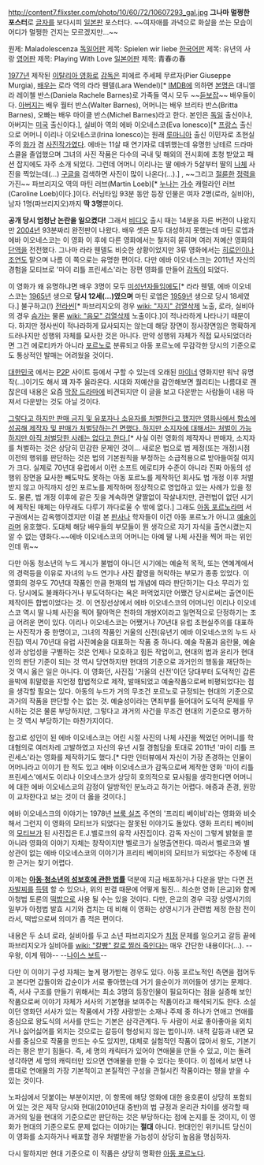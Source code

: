 http://content7.flixster.com/photo/10/60/72/10607293_gal.jpg
'''그나마 멀쩡한 포스터'''로 [[글자]]를 보다시피 [[일본]]판 포스터다. ~~여자애를 과녁으로 화살을 쏘는 모습이 어디가 멀쩡한 건지는 모르겠지만...~~

원제: Maladolescenza
[[독일어]]판 제목: Spielen wir liebe 
[[한국어]]판 제목: 유년의 사랑
[[영어]]판 제목: Playing With Love
[[일본어]]판 제목: 青春の春

[[1977년]] 제작된 [[이탈리아 영화]]로 [[감독]]은 피에르 주세페 무르자(Pier Giuseppe Murgia), [[배우]]는 로라 역의 라라 웬델(Lara Wendel)[* [[IMDB]]에 의하면 [[본명]]은 대니엘라 레이첼 반스(Daniela Rachele Barnes)로 가족들 역시 모두 ~~[[듣보잡]]~~ 배우들이다. [[아버지]]는 배우 월터 반스(Walter Barnes), 어머니는 배우 브리타 반스(Britta Barnes), 오빠는 배우 마이클 반스(Michel Barnes)라고 한다. 본인은 [[독일]] 출신이나, 아버지는 [[미국]] 출신이다.], 실비아 역의 에바 이오네스코(Eva Ionesco)[* [[프랑스]] 출신으로 어머니 이리나 이오네스코(Irina Ionesco)는 원래 [[루마니아]] 출신 이민자로 초현실주의 [[화가]] 겸 [[사진]][[작가]]였다. 에바는 11살 때 연기자로 데뷔했는데 유명한 낭테르 드라마 스쿨을 졸업했으며 그녀의 사진 작품은 다수의 국내 및 해외의 전시회에 초청 받았고 패션 잡지에도 자주 소개 되었다. 그런데 어머니 이리나는 딸 에바가 5살부터 딸의 [[나체]] 사진을 찍었는데(...) [[구글]]을 검색하면 사진이 많이 나온다(...).] , ~~그리고 [[절륜]]한 [[정력]]을 가진~~ 파브리지오 역의 마틴 러브(Martin Loeb)[* [[누나]]는 [[가수]] 캐럴라인 러브(Caroline Loeb)이다.]이다. 러닝타임 93분 동안 등장 인물은 여자 2명(로라, 실비아), 남자 1명(파브리지오)까지 '''딱 3명'''뿐이다. 

'''공개 당시 엄청난 논란을 일으켰다!''' 그래서 [[비디오]] 출시 때는 14분을 자른 버전이 나왔지만 [[2004년]] 93분짜리 완전판이 나왔다. 배우 셋은 모두 대성하지 못했는데 마틴 로엡과 에바 이오네스코는 이 영화 이 후에 다른 영화에서는 철저히 묻히며 여러 저예산 영화의 [[단역]]을 전전했다. 그나마 라라 웬델도 비슷한 상황이었지만 3류 영화에서는 [[히로인]]이나 [[조연]]도 맡으며 나름 이 쪽으로는 유명한 편이다. 다만 에바 이오네스크는 2011년 자신의 경험을 모티브로 '마이 리틀 프린세스'라는 장편 영화를 만들어 [[감독]]이 되었다.

이 영화가 왜 유명하냐면 배우 3명이 모두 [[미성년자]]들임에도[* 라라 웬델, 에바 이오네스코는 [[1965년]] 생으로 '''당시 12세(...)였으며''' 마틴 로엡은 [[1959년]] 생으로 당시 18세였다.] 불구하고(!) [[전라]]씬[* 파브리지오의 경우 [[wiki: "자지" 검열삭제]] 노출, 로라, 실비아의 경우 [[슴가]]는 물론 [[wiki: "음모" 검열삭제]] 노출이다.]이 적나라하게 나타나기 때문이다. 하지만 정사씬이 적나라하게 묘사되지는 않는데 해당 장면이 정사장면임은 명확하게 드러나지만 성행위 자체를 묘사한 것은 아니다. 만약 성행위 자체가 직접 묘사되었더라면 그건 에로티카가 아니라 [[포르노]]로 분류되고 아동 포르노에 무감각한 당시의 기준으로도 통상적인 발매는 어려웠을 것이다.

[[대한민국]] 에서는 [[P2P]] 사이트 등에서 구할 수 있는데 오래된 [[마이너]] 영화지만 워낙 유명작(...)이기도 해서 꽤 자주 올라온다. 시대와 저예산을 감안해보면 퀄리티는 나름대로 괜찮은데 내용은 요즘 [[막장 드라마]]에 비견되지만 이 글을 보고 다운받는 사람들이 내용 따져서 다운받는 것도 아닐 것이다.

[http://djuna.cine21.com/bbs/view.php?id=review&page=1&sn1=&divpage=1&sn=off&ss=on&sc=on&select_arrange=hit&desc=desc&no=1602 그렇다고 하지만 판매 금지 및 유포자나 소유자를 처벌한다고 했지만 영화사에서 항소에 성공해 제작자 및 판매가 처벌당하는건 면했다. 하지만 소지자에 대해서는 처벌이 가능하지만 아직 처벌당한 사례는 없다고 한다.][* 사실 이런 영화의 제작자나 판매자, 소지자를 처벌하는 것은 상당히 민감한 문제인 것이... 새로운 법으로 법 제정(또는 개정)시점 이전의 행위를 판단하는 것은 법의 기본원칙을 부정하는 소급적용으로 받아들여질 여지가 크다. 실제로 70년대 유럽에서 이런 소프트 에로티카 수준이 아니라 진짜 아동의 성행위 장면을 묘사한 빼도박도 못하는 아동 포르노를 제작하던 회사도 법 개정 이후 처벌받지 않고 아직까지 성인 포르노를 제작하며 정상적으로 영업하고 있는 사례가 있을 정도. 물론, 법 개정 이후에 같은 짓을 계속하면 얄짤없이 작살내지만, 관련법이 없던 시기에 제작된 매체는 아무래도 다루기 까다로울 수 밖에 없다.] 그래도 [[아동 포르노]]라며 서구권에서는 감옥행이겠지만 이걸 본 [[판사]]나 학자들이 이건 아동 포르노가 아니고 [[예술]]이라며 옹호했다. 도대체 해당 배우들의 부모들이 뭔 생각으로 자기 자식을 출연시켰는지 알 수 없는 영화다.~~에바 이오네스코의 어머니는 아예 딸 나체 사진을 찍어 파는 위인인데 뭐~~

다만 아동 청소년의 누드 게시가 불법이 아니던 시기에는 예술적 목적, 또는 연예계에서의 경력등을 이유로 자녀의 누드 연기나 사진 촬영을 허락하는 부모가 종종 있었다. 이 영화의 경우도 70년대 작품인 만큼 현재의 법 개념에 따라 판단하기는 다소 무리가 있다. 당시에도 불쾌하다거나 부도덕하다는 욕은 퍼먹었지만 어쨌건 당시로써는 출연이든 제작이든 합법이었다는 것. 이 연장선상에서 에바 이오네스코의 어머니인 이리나 이오네스코 역시 딸 나체 사진을 찍어 팔아먹은 천하의 개쌍X이라고 일면적으로 단정하기는 조금 어려운 면이 있다. 이리나 이오네스코는 어쨌거나 70년대 유럽 초현실주의를 대표하는 사진작가 중 한명이고, 그녀의 작품인 거울의 신전(유년기 에바 이오네스코의 누드 사진집) 역시 70년대 유럽 사진예술을 대표하는 작품 중 하나다. 예술 작품과 음란물, 예술성과 상업성을 구별하는 것은 언제나 모호하고 힘든 작업이고, 현대의 법과 윤리가 현대인의 판단 기준이 되는 것 역시 당연하지만 현대의 기준으로 과거인의 행동을 재단하는 것 역시 옳은 일은 아니다. 이 영화던, 사진집 '거울의 신전'이던 당대부터 도덕적인 갑론을박에 휘말렸을 지언정 합법적으로 제작, 발매되었고 예술작품으로써 비평되었다는 점을 생각할 필요는 있다. 아동의 누드가 거의 무조건 포르노로 규정되는 현대의 기준으로 과거의 작품을 판단할 수는 없는 것. 예술성이라는 면죄부를 들어대어 도덕적 문제를 무시하는 것은 물론 부당하지만, 그렇다고 과거의 사건을 무조건 현대의 기준으로 평가하는 것 역시 부당하기는 마찬가지이다.

참고로 성인이 된 에바 이오네스코는 어린 시절 사진의 나체 사진을 찍었던 어머니를 학대혐의로 여러차레 고발하였고 자신의 유년 시절 경험담을 토대로 2011년 '마이 리틀 프린세스'라는 영화를 제작하기도 했다.[* 다만 인터뷰에서 자신이 가장 존경하는 인물이 어머니라고 이야기 한 적도 있고 에바 이오네스코가 감독으로써 제작한 영화 '마이 리틀 프린세스'에서도 이리나 이오네스코가 상당히 호의적으로 묘사됨을 생각한다면 어머니에 대한 에바 이오네스코의 감정이 일방적인 분노라고 하기는 어렵다. 애증과 존경, 원망이 교차한다고 보는 것이 더 옳을 것이다.] 

에바 이오네스크의 이야기는 1978년 [[브룩 실즈]] 주연의 '프리티 베이비'라는 영화와 비슷해서 그런지 이 영화의 모티브가 되었다는 잘못된 이야기도 돌았다. 영화 프리티 베이비의 [[모티브]]가 된 사진집은 E.J.벨로크의 유작 사진집이다. 감독 자신이 그렇게 밝혔을 뿐 아니라 영화의 이야기 자체는 창작이지만 벨로크가 실명출연한다. 따라서 벨로크와 별 상관이 없는 에바 이오네스코의 이야기가 프리티 베이비의 모티브가 되었다는 주장에 대한 근거는 찾기 어렵다. 

이제는 '''[[아동·청소년의 성보호에 관한 법률]]''' 덕분에 지금 배포하거나 다운을 받는 다면 [[전자발찌]]를 [[득템]] 할 수 있으나, 위의 판결 때문에 어떻게 될진... 최소한 영화 [은교]와 함께 아청법 토론의 [[떡밥]]으로 사용 될 수는 있을 것이다. 다만, 은교의 경우 극장 상영시기의 일부가 아청법 발효 시기와 겹치는 데 비해 이 영화는 상영시기가 관련법 제정 한참 전이라서, 떡밥으로써 의미가 좀 적은 편이다.

내용은 두 소녀 로라, 실비아를 두고 소년 파브리지오가 [[치정]] 문제를 일으키고 갈등 끝에 파브리지오가 실비아를 [[wiki: "칼빵" 칼로 찔러 죽인다는]] 매우 간단한 내용이다(...). --우왕, 이게 뭐야-- --[[나이스 보트]]-- 

다만 이 이야기 구성 자체는 높게 평가받는 경우도 있다. 아동 포르노적인 측면을 접어두고 본다면 갑돌이와 갑순이가 서로 좋아했는데 거기 을순이가 끼어들어 생기는 문제다. 즉, 서사 구조를 만들기 위해서는 최소 3명의 등장인물이 필요하다는 점을 실증해 보인 작품으로써 이야기 자체가 서사의 기본형을 보여주는 작품이라고 해석되기도 한다. 소설이던 영화던 서사가 있는 작품에서 가장 사랑받는 소재나 주제 중 하나가 연애고 연애를 중심으로 왕도식의 서사를 만드는 기본은 삼각관계다. 두 사람이 서로 좋아좋아을 외치거나 싫어싫어를 외치는 것으로는 갈등이 형성되지 않는 법이니까. 내적 갈등과 내면 묘사를 중심으로 작품을 만드는 수도 있지만, 대체로 실험적인 작품이 많아서 왕도, 기본기라는 평은 받기 힘들다. 즉, 세 명의 캐릭터가 있어야 연애물을 만들 수 있고, 이는 돌려 생각하면 세 명의 캐릭터만 있으면 연애물을 만들 수 있다는 뜻이다. 이 점에서 보면 나름대로 연애물의 가장 기본적이고 본질적인 구성을 관철시킨 작품이라는 평을 받을 수 있는 것이다.

노파심에서 덧붙이는 부분이지만, 이 항목에 해당 영화에 대한 옹호론이 상당히 포함되어 있는 것은 제작 당시와 현대(2010년대 중반)의 법 규정과 윤리관 차이를 생각할 때 과거의 일을 현대의 기준으로만 판단하는 것은 부당하다는 점에 논지를 둔 것이지, 이 영화가 현대의 기준으로도 문제 없다는 이야기는 '''절대''' 아니다. 현대인인 위키니트 당신이 이 영화를 소지하거나 배포할 경우 처벌받을 가능성이 상당히 높음을 명심하자. 

다시 말하지만 현대 기준으로 이 작품은 상당히 명확한 [[아동 포르노]]다.
